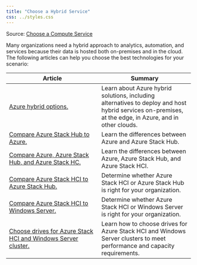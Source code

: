 ```yaml
---
title: "Choose a Hybrid Service"
css: ../styles.css
---
```


Source: [Choose a Compute Service](https://learn.microsoft.com/en-us/azure/architecture/guide/technology-choices/technology-choices-overview)

Many organizations need a hybrid approach to analytics, automation, and services because their data is hosted both on-premises and in the cloud. The following articles can help you choose the best technologies for your scenario:

|Article|Summary|
|--|--|
|[Azure hybrid options.](https://learn.microsoft.com/en-us/azure/architecture/guide/technology-choices/hybrid-considerations)|Learn about Azure hybrid solutions, including alternatives to deploy and host hybrid services on-premises, at the edge, in Azure, and in other clouds.
|[Compare Azure Stack Hub to Azure.](https://learn.microsoft.com/en-us/azure-stack/user/azure-stack-considerations?toc=/azure/architecture/toc.json&bc=/azure/architecture/_bread/toc.json)|Learn the differences between Azure and Azure Stack Hub.
|[Compare Azure, Azure Stack Hub, and Azure Stack HC.](https://learn.microsoft.com/en-us/azure-stack/operator/compare-azure-azure-stack?toc=/azure/architecture/toc.json&bc=/azure/architecture/_bread/toc.json)|Learn the differences between Azure, Azure Stack Hub, and Azure Stack HCI.
|[Compare Azure Stack HCI to Azure Stack Hub.](https://learn.microsoft.com/en-us/azure-stack/hci/concepts/compare-windows-server?toc=/azure/architecture/toc.json&bc=/azure/architecture/_bread/toc.json)|Determine whether Azure Stack HCI or Azure Stack Hub is right for your organization.
|[Compare Azure Stack HCI to Windows Server.](https://learn.microsoft.com/en-us/azure-stack/hci/concepts/compare-windows-server?toc=/azure/architecture/toc.json&bc=/azure/architecture/_bread/toc.json)|Determine whether Azure Stack HCI or Windows Server is right for your organization.
|[Choose drives for Azure Stack HCI and Windows Server cluster.](https://learn.microsoft.com/en-us/azure-stack/hci/concepts/choose-drives?toc=/azure/architecture/toc.json&bc=/azure/architecture/_bread/toc.json)|Learn how to choose drives for Azure Stack HCI and Windows Server clusters to meet performance and capacity requirements.
